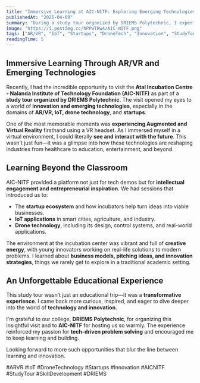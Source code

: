 ```yaml
---
title: "Immersive Learning at AIC-NITF: Exploring Emerging Technologies"
publishedAt: "2025-04-09"
summary: "During a study tour organized by DRIEMS Polytechnic, I experienced cutting-edge AR/VR tech and explored innovations in IoT, drone technology, and startups at Atal Incubation Centre - NITF."
image: "https://i.postimg.cc/hPPwTRw4/AIC-NITF.png"
tags: ["AR/VR", "IoT", "Startups", "DroneTech", "Innovation", "StudyTour"]
readingTime: 5
---
```


## Immersive Learning Through AR/VR and Emerging Technologies

Recently, I had the incredible opportunity to visit the **Atal Incubation Centre - Nalanda Institute of Technology Foundation (AIC-NITF)** as part of a **study tour organized by DRIEMS Polytechnic**. The visit opened my eyes to a world of **innovation and emerging technologies**, especially in the domains of **AR/VR, IoT, drone technology**, and **startups**.

One of the most memorable moments was **experiencing Augmented and Virtual Reality** firsthand using a VR headset. As I immersed myself in a virtual environment, I could literally **see and interact with the future**. This wasn't just fun—it was a glimpse into how these technologies are reshaping industries from healthcare to education, entertainment, and beyond.

## Learning Beyond the Classroom

AIC-NITF provided a platform not just for tech demos but for **intellectual engagement and entrepreneurial inspiration**. We had sessions that introduced us to:

- The **startup ecosystem** and how incubators help turn ideas into viable businesses.
- **IoT applications** in smart cities, agriculture, and industry.
- **Drone technology**, including its design, control systems, and real-world applications.

The environment at the incubation center was vibrant and full of **creative energy**, with young innovators working on real-life solutions to modern problems. I learned about **business models, pitching ideas, and innovation strategies**, things we rarely get to explore in a traditional academic setting.

## An Unforgettable Educational Experience

This study tour wasn’t just an educational trip—it was a **transformative experience**. I came back more curious, inspired, and eager to dive deeper into the world of **technology and innovation**.

I'm grateful to our college, **DRIEMS Polytechnic**, for organizing this insightful visit and to **AIC-NITF** for hosting us so warmly. The experience reinforced my passion for **tech-driven problem solving** and encouraged me to keep learning and building.

Looking forward to more such opportunities that blur the line between learning and innovation.

#ARVR #IoT #DroneTechnology #Startups #Innovation #AICNITF #StudyTour #SkillDevelopment #DRIEMS
